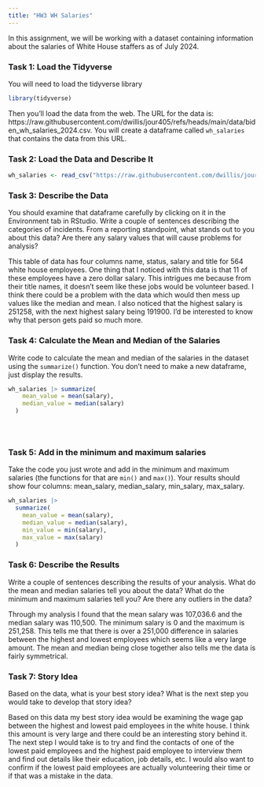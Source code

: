 ```yaml
---
title: "HW3 WH Salaries"
---
```


In this assignment, we will be working with a dataset containing information about the salaries of White House staffers as of July 2024.

### Task 1: Load the Tidyverse

You will need to load the tidyverse library

```r
library(tidyverse)
```

Then you'll load the data from the web. The URL for the data is: https://raw.githubusercontent.com/dwillis/jour405/refs/heads/main/data/biden_wh_salaries_2024.csv. You will create a dataframe called `wh_salaries` that contains the data from this URL.

### Task 2: Load the Data and Describe It

```r
wh_salaries <- read_csv("https://raw.githubusercontent.com/dwillis/jour405/refs/heads/main/data/biden_wh_salaries_2024.csv")
```
### Task 3: Describe the Data

You should examine that dataframe carefully by clicking on it in the Environment tab in RStudio. Write a couple of sentences describing the categories of incidents. From a reporting standpoint, what stands out to you about this data? Are there any salary values that will cause problems for analysis?

This table of data has four columns name, status, salary and title for 564 white house employees. One thing that I noticed with this data is that 11 of these employees have a zero dollar salary. This intrigues me because from their title names, it doesn't seem like these jobs would be volunteer based. I think there could be a problem with the data which would then mess up values like the median and mean. I also noticed that the highest salary is 251258, with the next highest salary being 191900. I'd be interested to know why that person gets paid so much more. 

### Task 4: Calculate the Mean and Median of the Salaries

Write code to calculate the mean and median of the salaries in the dataset using the `summarize()` function. You don't need to make a new dataframe, just display the results.

```r
wh_salaries |> summarize(
    mean_value = mean(salary),
    median_value = median(salary)
  )


   


```

### Task 5: Add in the minimum and maximum salaries

Take the code you just wrote and add in the minimum and maximum salaries (the functions for that are `min()` and `max()`). Your results should show four columns: mean_salary, median_salary, min_salary, max_salary.

```r
wh_salaries |> 
  summarize(
    mean_value = mean(salary),
    median_value = median(salary),
    min_value = min(salary),
    max_value = max(salary)
  )


```

### Task 6: Describe the Results

Write a couple of sentences describing the results of your analysis. What do the mean and median salaries tell you about the data? What do the minimum and maximum salaries tell you? Are there any outliers in the data?

Through my analysis I found that the mean salary was 107,036.6 and the median salary was 110,500. The minimum salary is 0 and the maximum is 251,258. This tells me that there is over a 251,000 difference in salaries between the highest and lowest employees which seems like a very large amount. The mean and median being close together also tells me the data is fairly symmetrical. 

### Task 7: Story Idea

Based on the data, what is your best story idea? What is the next step you would take to develop that story idea?

Based on this data my best story idea would be examining the wage gap between the highest and lowest paid employees in the white house. I think this amount is very large and there could be an interesting story behind it. The next step I would take is to try and find the contacts of one of the lowest paid employees and the highest paid employee to interview them and find out details like their education, job details, etc. I would also want to confirm if the lowest paid employees are actually volunteering their time or if that was a mistake in the data.
